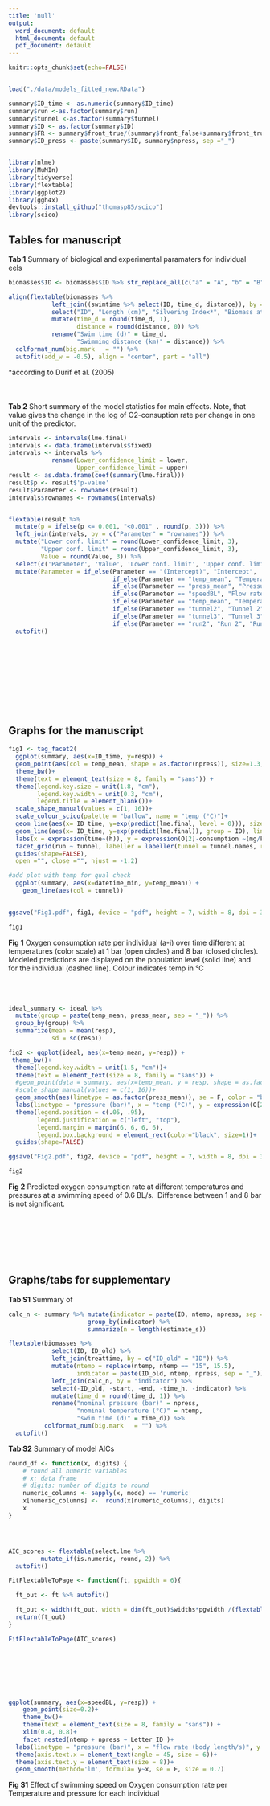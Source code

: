 ```yaml
---
title: 'null'
output:
  word_document: default
  html_document: default
  pdf_document: default
---
```


```r
knitr::opts_chunk$set(echo=FALSE)


load("./data/models_fitted_new.RData")

summary$ID_time <- as.numeric(summary$ID_time)
summary$run <-as.factor(summary$run)
summary$tunnel <-as.factor(summary$tunnel)
summary$ID <- as.factor(summary$ID)
summary$FR <- summary$front_true/(summary$front_false+summary$front_true)
summary$ID_press <- paste(summary$ID, summary$npress, sep ="_")


library(nlme)
library(MuMIn)
library(tidyverse)
library(flextable)
library(ggplot2)
library(ggh4x)
devtools::install_github("thomasp85/scico")
library(scico)


```

## Tables for manuscript

**Tab 1** Summary of biological and experimental paramaters for individual eels

```r

biomasses$ID <- biomasses$ID %>% str_replace_all(c("a" = "A", "b" = "B", "c" = "C", "d" = "D", "e" = "E", "f" = "F", "g" = "G", "h" = "H", "i" = "I"))

align(flextable(biomasses %>%
            left_join((swimtime %>% select(ID, time_d, distance)), by = c("ID_old" = "ID")) %>%
            select("ID", "Length (cm)", "Silvering Index*", "Biomass at start (g)", "Biomass at end (g)", "Fat at start (% WM)", "Fat at end (% WM)", "Silvering Index*", "time_d", "distance") %>%
            mutate(time_d = round(time_d, 1),
                   distance = round(distance, 0)) %>% 
            rename("Swim time (d)" = time_d,
                   "Swimming distance (km)" = distance)) %>% 
  colformat_num(big.mark   = "") %>%
  autofit(add_w = -0.5), align = "center", part = "all")
```

\*according to Durif et al. (2005)\
\
\
\
**Tab 2** Short summary of the model statistics for main effects. Note, that value gives the change in the log of O2-consuption rate per change in one unit of the predictor.

```r

intervals <- intervals(lme.final)
intervals <- data.frame(intervals$fixed)
intervals <- intervals %>%
            rename(Lower_confidence_limit = lower,
                   Upper_confidence_limit = upper)
result <- as.data.frame(coef(summary(lme.final)))
result$p <- result$'p-value'
result$Parameter <- rownames(result)
intervals$rownames <- rownames(intervals)


flextable(result %>%
  mutate(p = ifelse(p <= 0.001, "<0.001" , round(p, 3))) %>%
  left_join(intervals, by = c("Parameter" = "rownames")) %>%
  mutate("Lower conf. limit" = round(Lower_confidence_limit, 3),
         "Upper conf. limit" = round(Upper_confidence_limit, 3),
         Value = round(Value, 3)) %>%
  select(c('Parameter', 'Value', 'Lower conf. limit', 'Upper conf. limit', 'p')) %>% 
  mutate(Parameter = if_else(Parameter == "(Intercept)", "Intercept", 
                             if_else(Parameter == "temp_mean", "Temperature",
                             if_else(Parameter == "press_mean", "Pressure",
                             if_else(Parameter == "speedBL", "Flow rate",
                             if_else(Parameter == "temp_mean", "Temperature",
                             if_else(Parameter == "tunnel2", "Tunnel 2",
                             if_else(Parameter == "tunnel3", "Tunnel 3",
                             if_else(Parameter == "run2", "Run 2", "Run 3")))))))))) %>%
  autofit() 
 

```

\
\
\
\
\
\
\

## Graphs for the manuscript

```r

fig1 <- tag_facet2(
  ggplot(summary, aes(x=ID_time, y=resp)) +
  geom_point(aes(col = temp_mean, shape = as.factor(npress)), size=1.3, alpha = 0.5) +
  theme_bw()+
  theme(text = element_text(size = 8, family = "sans")) +
  theme(legend.key.size = unit(1.8, "cm"),
        legend.key.width = unit(0.3, "cm"),
        legend.title = element_blank())+
  scale_shape_manual(values = c(1, 16))+
  scale_colour_scico(palette = "batlow", name = "temp (°C)")+
  geom_line(aes(x= ID_time, y=exp(predict(lme.final, level = 0))), size = 0.4)+
  geom_line(aes(x= ID_time, y=exp(predict(lme.final)), group = ID), linetype = "dashed", size = 0.4)+
  labs(x = expression(time~(h)), y = expression(O[2]-consumption ~(mg/kg %*% h^-1)))+
  facet_grid(run ~ tunnel, labeller = labeller(tunnel = tunnel.names, run = run.names))+
  guides(shape=FALSE),
  open ="", close ="", hjust = -1.2) 

#add plot with temp for qual check
  ggplot(summary, aes(x=datetime_min, y=temp_mean)) +
    geom_line(aes(col = tunnel))
  

ggsave("Fig1.pdf", fig1, device = "pdf", height = 7, width = 8, dpi = 300)

fig1
```

**Fig 1** Oxygen consumption rate per individual (a-i) over time different at temperatures (color scale) at 1 bar (open circles) and 8 bar (closed circles). Modeled predictions are displayed on the population level (solid line) and for the individual (dashed line). Colour indicates temp in °C\
\
\
\

```r


ideal_summary <- ideal %>%
  mutate(group = paste(temp_mean, press_mean, sep = "_")) %>% 
  group_by(group) %>% 
  summarize(mean = mean(resp),
            sd = sd(resp))

fig2 <- ggplot(ideal, aes(x=temp_mean, y=resp)) +
 theme_bw()+
  theme(legend.key.width = unit(1.5, "cm"))+
  theme(text = element_text(size = 8, family = "sans")) +
  #geom_point(data = summary, aes(x=temp_mean, y = resp, shape = as.factor(npress)), size = 0.9, color = "grey75")+
  #scale_shape_manual(values = c(1, 16))+
  geom_smooth(aes(linetype = as.factor(press_mean)), se = F, color = "black", method = "loess", formula = y~x, size = 0.8)+
  labs(linetype = "pressure (bar)", x = "temp (°C)", y = expression(O[2]-consumption ~(mg/kg %*% h^-1)))+
  theme(legend.position = c(.05, .95),
        legend.justification = c("left", "top"),
        legend.margin = margin(6, 6, 6, 6),
        legend.box.background = element_rect(color="black", size=1))+
  guides(shape=FALSE)

ggsave("Fig2.pdf", fig2, device = "pdf", height = 7, width = 8, dpi = 300)

fig2

```

**Fig 2** Predicted oxygen consumption rate at different temperatures and pressures at a swimming speed of 0.6 BL/s.  Difference between 1 and 8 bar is not significant.\
\
\
\
\
\
\

## Graphs/tabs for supplementary

**Tab S1** Summary of

```r

calc_n <- summary %>% mutate(indicator = paste(ID, ntemp, npress, sep = "_")) %>% 
                      group_by(indicator) %>% 
                      summarize(n = length(estimate_s))

flextable(biomasses %>%
            select(ID, ID_old) %>% 
            left_join(treattime, by = c("ID_old" = "ID")) %>%
            mutate(ntemp = replace(ntemp, ntemp == "15", 15.5),
                   indicator = paste(ID_old, ntemp, npress, sep = "_")) %>%
            left_join(calc_n, by = "indicator") %>%
            select(-ID_old, -start, -end, -time_h, -indicator) %>%
            mutate(time_d = round(time_d, 1)) %>%
            rename("nominal pressure (bar)" = npress,
                   "nominal temperature (°C)" = ntemp,
                   "swim time (d)" = time_d)) %>% 
          colformat_num(big.mark   = "") %>%
  autofit()

```

**Tab S2** Summary of model AICs

```r

round_df <- function(x, digits) {
    # round all numeric variables
    # x: data frame 
    # digits: number of digits to round
    numeric_columns <- sapply(x, mode) == 'numeric'
    x[numeric_columns] <-  round(x[numeric_columns], digits)
    x
}




AIC_scores <- flextable(select.lme %>%
         mutate_if(is.numeric, round, 2)) %>%   
  autofit()

FitFlextableToPage <- function(ft, pgwidth = 6){

  ft_out <- ft %>% autofit()

  ft_out <- width(ft_out, width = dim(ft_out)$widths*pgwidth /(flextable_dim(ft_out)$widths))
  return(ft_out)
}

FitFlextableToPage(AIC_scores)
 
```

\
\
\
\

```r

ggplot(summary, aes(x=speedBL, y=resp)) +
    geom_point(size=0.2)+ 
    theme_bw()+
    theme(text = element_text(size = 8, family = "sans")) +
    xlim(0.4, 0.8)+
    facet_nested(ntemp + npress ~ Letter_ID )+
  labs(linetype = "pressure (bar)", x = "flow rate (body length/s)", y = expression(O[2]-consumption ~(mg/kg %*% h^-1)))+
  theme(axis.text.x = element_text(angle = 45, size = 6))+
  theme(axis.text.y = element_text(size = 8))+
  geom_smooth(method='lm', formula= y~x, se = F, size = 0.7)
```

**Fig S1** Effect of swimming speed on Oxygen consumption rate per Temperature and pressure for each individual
